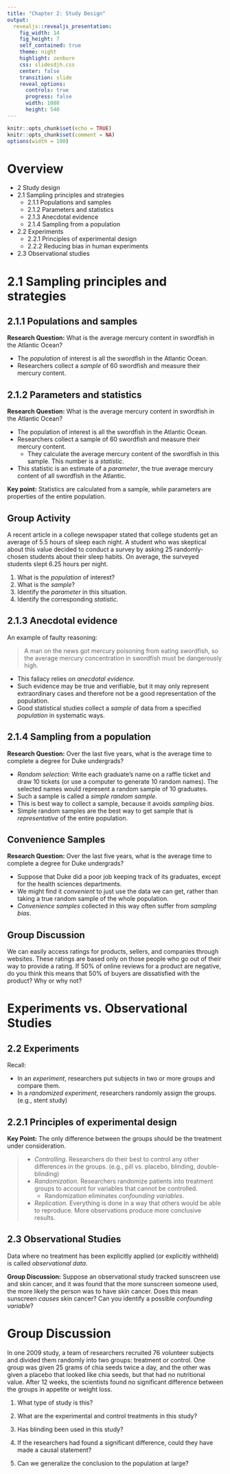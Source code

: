 ```yaml
---
title: "Chapter 2: Study Design"
output: 
  revealjs::revealjs_presentation:
    fig_width: 14 
    fig_height: 7
    self_contained: true
    theme: night
    highlight: zenburn
    css: slidesdjh.css
    center: false
    transition: slide
    reveal_options:
      controls: true
      progress: false
      width: 1080
      height: 540
---
```


```r
knitr::opts_chunk$set(echo = TRUE)
knitr::opts_chunk$set(comment = NA)
options(width = 100)
```

# Overview

- 2 Study design
- 2.1 Sampling principles and strategies
   - 2.1.1 Populations and samples
   - 2.1.2 Parameters and statistics
   - 2.1.3 Anecdotal evidence
   - 2.1.4 Sampling from a population
- 2.2 Experiments
   - 2.2.1 Principles of experimental design
   - 2.2.2 Reducing bias in human experiments
- 2.3 Observational studies


# 2.1 Sampling principles and strategies

## 2.1.1 Populations and samples

**Research Question:** What is the average mercury content in swordfish in the Atlantic Ocean?

- The *population* of interest is all the swordfish in the Atlantic Ocean.
- Researchers collect a *sample* of 60 swordfish and measure their mercury content.


## 2.1.2 Parameters and statistics

**Research Question:** What is the average mercury content in swordfish in the Atlantic Ocean?

- The population of interest is all the swordfish in the Atlantic Ocean.
- Researchers collect a sample of 60 swordfish and measure their mercury content.
    - They calculate the average mercury content of the swordfish in this sample. This number is a *statistic*.
- This statistic is an estimate of a *parameter*, the true average mercury content of all swordfish in the Atlantic.

**Key point:** Statistics are calculated from a sample, while parameters are properties of the entire population.

## Group Activity

A recent article in a college newspaper stated that college students get an average of 5.5 hours of sleep each night. A student who was skeptical about this value decided to conduct a survey by asking 25 randomly-chosen students about their sleep habits. On average, the surveyed students slept 6.25 hours per night. 

1. What is the *population* of interest?
2. What is the *sample*?
3. Identify the *parameter* in this situation.
4. Identify the corresponding *statistic*.

## 2.1.3 Anecdotal evidence

An example of faulty reasoning:

> A man on the news got mercury poisoning from eating swordfish, so the average mercury concentration in swordfish must be dangerously high.

- This fallacy relies on *anecdotal evidence.*
- Such evidence may be true and verifiable, but it may only represent extraordinary cases and therefore not be a good representation of the population.
- Good statistical studies collect a *sample* of data from a specified *population* in systematic ways.

## 2.1.4 Sampling from a population

**Research Question:** Over the last five years, what is the average time to complete a degree for Duke undergrads?

- *Random selection:* Write each graduate’s name on a raffle ticket and draw 10 tickets (or use a computer to generate 10 random names). The selected names would represent a random sample of 10 graduates.
- Such a sample is called a *simple random sample*.
- This is best way to collect a sample, because it avoids *sampling bias*.
- Simple random samples are the best way to get sample that is *representative* of the entire population.

## {data-background-image="https://openintro-ims.netlify.app/02-data-design_files/figure-html/pop-to-sample-1.png" data-background-size="contain"}

## Convenience Samples

**Research Question:** Over the last five years, what is the average time to complete a degree for Duke undergrads?

- Suppose that Duke did a poor job keeping track of its graduates, except for the health sciences departments.
- We might find it *convenient* to just use the data we can get, rather than taking a true random sample of the whole population.
- *Convenience samples* collected in this way often suffer from *sampling bias*.

## {data-background-image="https://openintro-ims.netlify.app/02-data-design_files/figure-html/pop-to-sub-sample-graduates-1.png" data-background-size="contain"}

## Group Discussion

We can easily access ratings for products, sellers, and companies through websites. These ratings are based only on those people who go out of their way to provide a rating. If 50% of online reviews for a product are negative, do you think this means that 50% of buyers are dissatisfied with the product? Why or why not?

# Experiments vs. Observational Studies

## 2.2 Experiments

Recall:

- In an *experiment*, researchers put subjects in two or more groups and compare them.
- In a *randomized experiment*, researchers randomly assign the groups. (e.g., stent study)

## 2.2.1 Principles of experimental design

**Key Point:** The only difference between the groups should be the treatment under consideration.

>- *Controlling.* Researchers do their best to control any other differences in the groups. (e.g., pill vs. placebo, blinding, double-blinding)
>- *Randomization.* Researchers randomize patients into treatment groups to account for variables that cannot be controlled.
>    - Randomization eliminates *confounding variables*.
>- *Replication.* Everything is done in a way that others would be able to reproduce. More observations produce more conclusive results.

## 2.3 Observational Studies

Data where no treatment has been explicitly applied (or explicitly withheld) is called *observational data*.

**Group Discussion:** Suppose an observational study tracked sunscreen use and skin cancer, and it was found that the more sunscreen someone used, the more likely the person was to have skin cancer. Does this mean sunscreen *causes* skin cancer? Can you identify a possible *confounding variable*?

## {data-background-image="https://openintro-ims.netlify.app/images/randsampValloc.png" data-background-size="contain"}


# Group Discussion

In one 2009 study, a team of researchers recruited 76 volunteer subjects and divided them randomly into two groups: treatment or control. One group was given 25 grams of chia seeds twice a day, and the other was given a placebo that looked like chia seeds, but that had no nutritional value. After 12 weeks, the scientists found no significant difference between the groups in appetite or weight loss.

1. What type of study is this?

2. What are the experimental and control treatments in this study?

3. Has blinding been used in this study?

4. If the researchers had found a significant difference, could they have made a causal statement? 

5. Can we generalize the conclusion to the population at large?

